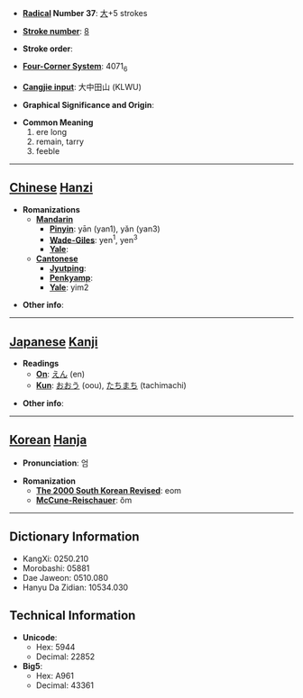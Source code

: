 * '''[[Wiktionary:Chinese radical index| Radical]] Number 37''': [[Wiktionary:Chinese radical index 大|大]]+5 strokes

* '''[[Wiktionary:Chinese total strokes index|Stroke number]]''': [[Wiktionary:Chinese total strokes index 8|8]]

* '''Stroke order''': 

* '''[[Wiktionary:Chinese four corner index|Four-Corner System]]''': 4071<sub>6</sub>

* '''[[Wiktionary:Chinese Cangjie index|Cangjie input]]''': 大中田山 (KLWU)

* '''Graphical Significance and Origin''': 

* '''Common Meaning'''
*#ere long
*# remain, tarry
*# feeble


----

== [[Chinese]] [[Hanzi]] ==

* '''Romanizations'''
** '''[[Mandarin]]'''
*** '''[[Pinyin]]''': yān (yan1), yǎn (yan3)
*** '''[[Wade-Giles]]''': yen<sup>1</sup>, yen<sup>3</sup>
*** '''[[Yale]]''': 
** '''[[Cantonese]]'''
*** '''[[Jyutping]]''':
*** '''[[Penkyamp]]''': 
*** '''[[Yale]]''': yim2

* '''Other info''': 

----

== [[Japanese]] [[Kanji]] ==

* '''Readings'''
** '''[[On]]''': [[えん]] (en)
** '''[[Kun]]''': [[おおう]] (oou), [[たちまち]] (tachimachi)

* '''Other info''':  

----

== [[Korean]] [[Hanja]] ==

* '''Pronunciation''': 엄

* '''Romanization'''
** '''[[The 2000 South Korean Revised Romanization|The 2000 South Korean Revised]]''': eom
** '''[[McCune-Reischauer]]''': ŏm

----

== Dictionary Information ==

* KangXi: 0250.210
* Morobashi: 05881
* Dae Jaweon: 0510.080
* Hanyu Da Zidian: 10534.030

== Technical Information ==

* '''Unicode''':
** Hex: 5944
** Decimal: 22852
* '''Big5''':
** Hex: A961
** Decimal: 43361